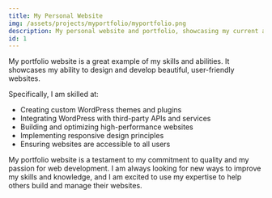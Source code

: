 ```yaml
---
title: My Personal Website
img: /assets/projects/myportfolio/myportfolio.png
description: My personal website and portfolio, showcasing my current and future projects.
id: 1
---
```


My portfolio website is a great example of my skills and abilities. It showcases my ability to design and develop beautiful, user-friendly websites.

Specifically, I am skilled at:

- Creating custom WordPress themes and plugins
- Integrating WordPress with third-party APIs and services
- Building and optimizing high-performance websites
- Implementing responsive design principles
- Ensuring websites are accessible to all users

My portfolio website is a testament to my commitment to quality and my passion for web development. I am always looking for new ways to improve my skills and knowledge, and I am excited to use my expertise to help others build and manage their websites.
